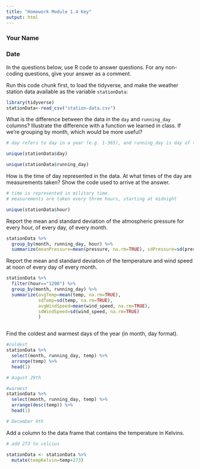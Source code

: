 ```yaml
---
title: "Homework Module 1.4 Key"
output: html
---
```


### Your Name

### Date

In the questions below, use R code to answer questions. For any non-coding questions, give your answer as a comment.

Run this code chunk first, to load the tidyverse, and make the weather station data available as the variable `stationData`:



```r
library(tidyverse)
stationData<-read_csv("station-data.csv")

```



What is the difference between the data in the `day` and `running_day` columns? Illustrate the difference with a function we learned in class. If we're grouping by month, which would be more useful?

```r

# day refers to day in a year (e.g. 1-365), and running_day is day of the month

unique(stationData$day)

unique(stationData$running_day)

```

How is the time of day represented in the data. At what times of the day are measurements taken? Show the code used to arrive at the answer.

```r

# time is represented in military time.
# measurements are taken every three hours, starting at midnight

unique(stationData$hour)

```

Report the mean and standard deviation of the atmospheric pressure for every hour, of every day, of every month.

```r

stationData %>%
  group_by(month, running_day, hour) %>%
  summarize(meanPressure=mean(pressure, na.rm=TRUE), sdPressure=sd(pressure, na.rm=TRUE))


```

Report the mean and standard deviation of the temperature and wind speed at noon of every day of every month.

```r

stationData %>%
  filter(hour=="1200") %>%
  group_by(month, running_day) %>%
  summarize(avgTemp=mean(temp, na.rm=TRUE),
            sdTemp=sd(temp, na.rm=TRUE),
            avgWindSpeed=mean(wind_speed, na.rm=TRUE),
            sdWindSpeed=sd(wind_speed, na.rm=TRUE)
            )



```

Find the coldest and warmest days of the year (in month, day format).

```r

#coldest
stationData %>%
  select(month, running_day, temp) %>%
  arrange(temp) %>%
  head(1)

# August 29th

#warmest
stationData %>%
  select(month, running_day, temp) %>%
  arrange(desc(temp)) %>%
  head(1)

# December 9th

```

Add a column to the data frame that contains the temperature in Kelvins.

```r
# add 273 to celcius

stationData <- stationData %>%
  mutate(tempKelvin=temp+273)



```
